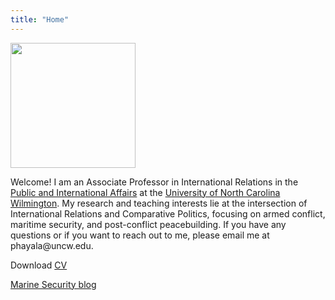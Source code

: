 ```yaml
---
title: "Home"
---
```


<!-- Google tag (gtag.js) -->
<script async src="https://www.googletagmanager.com/gtag/js?id=G-DN6WBV6G5P"></script>
<script>
  window.dataLayer = window.dataLayer || [];
  function gtag(){dataLayer.push(arguments);}
  gtag('js', new Date());

  gtag('config', 'G-DN6WBV6G5P');
</script>





::: {layout-valign="center"}
![](pic/UNCWEntrance2.jpg){fig-align="center" width="200"}
:::

Welcome! I am an Associate Professor in International Relations in the [Public and International Affairs](https://uncw.edu/pia/) at the [University of North Carolina Wilmington](https://www.uncw.edu/). My research and teaching interests lie at the intersection of International Relations and Comparative Politics, focusing on armed conflict, maritime security, and post-conflict peacebuilding. If you have any questions or if you want to reach out to me, please email me at phayala\@uncw.edu.

Download [CV](pic/cv_anup_phayal.pdf)

[Marine Security blog](https://polsechub.github.io/marine_security/#category=)
